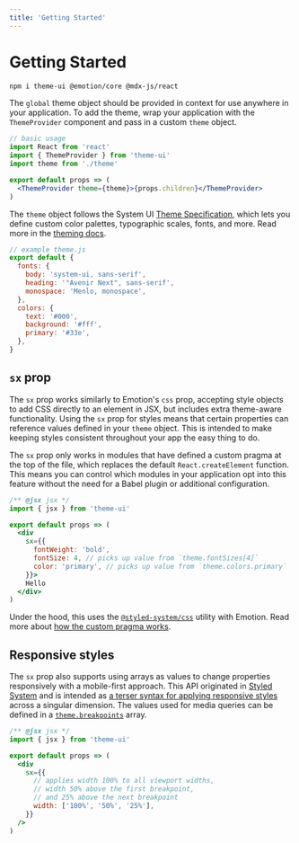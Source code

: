 ```yaml
---
title: 'Getting Started'
---
```




# Getting Started

```sh
npm i theme-ui @emotion/core @mdx-js/react
```

The `global` theme object should be provided in context for use anywhere in your application.
To add the theme,
wrap your application with the `ThemeProvider` component and pass in a custom `theme` object.

```jsx
// basic usage
import React from 'react'
import { ThemeProvider } from 'theme-ui'
import theme from './theme'

export default props => (
  <ThemeProvider theme={theme}>{props.children}</ThemeProvider>
)
```

The `theme` object follows the System UI [Theme Specification](/theme-spec),
which lets you define custom color palettes, typographic scales, fonts, and more.
Read more in the [theming docs](/theming).

```js
// example theme.js
export default {
  fonts: {
    body: 'system-ui, sans-serif',
    heading: '"Avenir Next", sans-serif',
    monospace: 'Menlo, monospace',
  },
  colors: {
    text: '#000',
    background: '#fff',
    primary: '#33e',
  },
}
```

## `sx` prop

The `sx` prop works similarly to Emotion's `css` prop, accepting style objects to add CSS directly to an element in JSX, but includes extra theme-aware functionality.
Using the `sx` prop for styles means that certain properties can reference values defined in your `theme` object.
This is intended to make keeping styles consistent throughout your app the easy thing to do.

The `sx` prop only works in modules that have defined a custom pragma at the top of the file, which replaces the default `React.createElement` function.
This means you can control which modules in your application opt into this feature without the need for a Babel plugin or additional configuration.

```jsx
/** @jsx jsx */
import { jsx } from 'theme-ui'

export default props => (
  <div
    sx={{
      fontWeight: 'bold',
      fontSize: 4, // picks up value from `theme.fontSizes[4]`
      color: 'primary', // picks up value from `theme.colors.primary`
    }}>
    Hello
  </div>
)
```

Under the hood, this uses the [`@styled-system/css`](https://styled-system.com/css) utility with Emotion.
Read more about [how the custom pragma works](/how-it-works/#jsx-pragma).

## Responsive styles

The `sx` prop also supports using arrays as values to change properties responsively with a mobile-first approach.
This API originated in [Styled System][] and is intended as [a terser syntax for applying responsive styles](https://styled-system.com/guides/array-props) across a singular dimension.
The values used for media queries can be defined in a [`theme.breakpoints`](/theming/#breakpoints) array.

```jsx
/** @jsx jsx */
import { jsx } from 'theme-ui'

export default props => (
  <div
    sx={{
      // applies width 100% to all viewport widths,
      // width 50% above the first breakpoint,
      // and 25% above the next breakpoint
      width: ['100%', '50%', '25%'],
    }}
  />
)
```

[styled system]: https://styled-system.com
